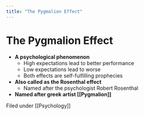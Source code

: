 ```yaml
---
title: "The Pygmalion Effect"
---
```


# The Pygmalion Effect

- **A psychological phenomenon**
    * High expectations lead to better performance
    * Low expectations lead to worse
    * Both effects are self-fulfilling prophecies
- **Also called as the Rosenthal effect**
    * Named after the psychologist Robert Rosenthal
- **Named after greek artist [[Pygmalion]]**

Filed under [[Psychology]]

